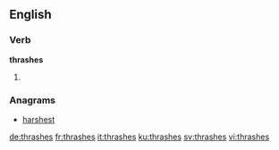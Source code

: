 ==English==

===Verb===
'''thrashes'''

# {{en-third-person singular of|thrash}}

===Anagrams===
* [[harshest#English|harshest]]

[[de:thrashes]]
[[fr:thrashes]]
[[it:thrashes]]
[[ku:thrashes]]
[[sv:thrashes]]
[[vi:thrashes]]